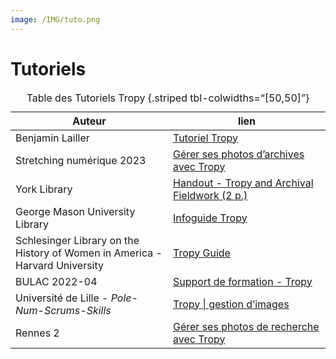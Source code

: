 ```yaml
---
image: /IMG/tuto.png
---
```


# Tutoriels

| Auteur | lien |
| --- | --- |
| Benjamin Lailler | [Tutoriel Tropy](https://zenodo.org/record/2583661) |
| Stretching numérique 2023 | [Gérer ses photos d'archives avec Tropy](https://zenodo.org/records/7762441) |
| York Library | [Handout - Tropy and Archival Fieldwork (2 p.)](https://yorkspace.library.yorku.ca/xmlui/bitstream/handle/10315/36607/Handout-Tropy%20and%20Archival%20Fieldwork.pdf?sequence=3&isAllowed=y) |
| George Mason University Library | [Infoguide Tropy](https://infoguides.gmu.edu/tropy/introduction) |
| Schlesinger Library on the History of Women in America - Harvard University | [Tropy Guide](https://guides.library.harvard.edu/c.php?g=833532&p=5990005) |
| BULAC 2022-04 | [Support de formation - Tropy](https://www.bulac.fr/document/support-de-formation-tropy-2022-04) |
| Université de Lille - *Pole-Num-Scrums-Skills* | [Tropy \| gestion d'images](https://wikis.univ-lille.fr/proj-polnum/accueil/manuels/guide-d-utilisation-de-tropy) |
| Rennes 2 | [Gérer ses photos de recherche avec Tropy](https://tutos.bu.univ-rennes2.fr/c.php?g=702342) |

: Table des Tutoriels Tropy {.striped tbl-colwidths="[50,50]"}